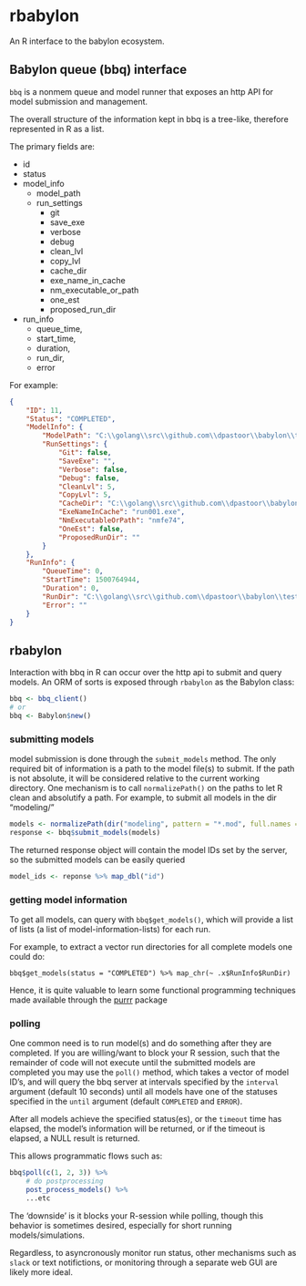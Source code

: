 rbabylon
============

An R interface to the babylon ecosystem.

## Babylon queue (bbq) interface

`bbq` is a nonmem queue and model runner that exposes an http API for model submission and management.

The overall structure of the information kept in bbq is a tree-like, therefore represented in R as a list.

The primary fields are:

* id
* status
* model_info
    * model_path
    * run_settings
        * git
        * save_exe
        * verbose
        * debug
        * clean_lvl
        * copy_lvl
        * cache_dir
        * exe_name_in_cache
        * nm_executable_or_path
        * one_est
        * proposed_run_dir
* run_info
    * queue_time,
    * start_time,
    * duration,
    * run_dir,
    * error


For example:

```json
{
	"ID": 11,
	"Status": "COMPLETED",
	"ModelInfo": {
		"ModelPath": "C:\\golang\\src\\github.com\\dpastoor\\babylon\\testdata\\run001.mod",
		"RunSettings": {
			"Git": false,
			"SaveExe": "",
			"Verbose": false,
			"Debug": false,
			"CleanLvl": 5,
			"CopyLvl": 5,
			"CacheDir": "C:\\golang\\src\\github.com\\dpastoor\\babylon\\testdata\\mdlcache",
			"ExeNameInCache": "run001.exe",
			"NmExecutableOrPath": "nmfe74",
			"OneEst": false,
			"ProposedRunDir": ""
		}
	},
	"RunInfo": {
		"QueueTime": 0,
		"StartTime": 1500764944,
		"Duration": 0,
		"RunDir": "C:\\golang\\src\\github.com\\dpastoor\\babylon\\testdata\\run001_est_07",
		"Error": ""
	}
}
```

## rbabylon

Interaction with bbq in R can occur over the http api to submit and query models. An ORM of sorts
is exposed through `rbabylon` as the Babylon class:

```r
bbq <- bbq_client()
# or 
bbq <- Babylon$new()
```

### submitting models

model submission is done through the `submit_models` method. The only required bit of information
is a path to the model file(s) to submit. If the path is not absolute, it will be considered relative
to the current working directory. One mechanism is to call `normalizePath()` on the paths to let
R clean and absolutify a path. For example, to submit all models in the dir "modeling/"
```r
models <- normalizePath(dir("modeling", pattern = "*.mod", full.names = TRUE))
response <- bbq$submit_models(models)
```

The returned response object will contain the model IDs set by the server, so the submitted models can be
easily queried

```r
model_ids <- reponse %>% map_dbl("id")
```


### getting model information

To get all models, can query with `bbq$get_models()`, which will
provide a list of lists (a list of model-information-lists) for each run.

For example, to extract a vector run directories for all complete models one could do:

```
bbq$get_models(status = "COMPLETED") %>% map_chr(~ .x$RunInfo$RunDir)
```

Hence, it is quite valuable to learn some functional programming techniques made available through
the [purrr](http://purrr.tidyverse.org/) package


### polling

One common need is to run model(s) and do something after they are completed. If you are willing/want to block
your R session, such that the remainder of code will not execute until the submitted models are completed
you may use the `poll()` method, which takes a vector of model ID's, and will query the bbq server at
intervals specified by the `interval` argument (default 10 seconds) until all models have one of the statuses
specified in the `until` argument (default `COMPLETED` and `ERROR`).

After all models achieve the specified status(es), or the `timeout` time has elapsed, the model's information
will be returned, or if the timeout is elapsed, a NULL result is returned.

This allows programmatic flows such as:

```r
bbq$poll(c(1, 2, 3)) %>%
    # do postprocessing
    post_process_models() %>%
    ...etc
```

The 'downside' is it blocks your R-session while polling, though this behavior is sometimes desired, especially
for short running models/simulations.

Regardless, to asyncronously monitor run status, other mechanisms such as `slack` or text notifictions, 
or monitoring through a separate web GUI are likely more ideal.
